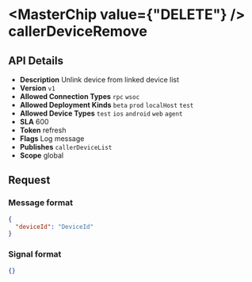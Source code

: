 
# <MasterChip value={"DELETE"} /> callerDeviceRemove

## API Details

- **Description** Unlink device from linked device list
- **Version** `v1`
- **Allowed Connection Types** `rpc` `wsoc` 
- **Allowed Deployment Kinds** `beta` `prod` `localHost` `test` 
- **Allowed Device Types** `test` `ios` `android` `web` `agent` 
- **SLA** 600
- **Token** refresh
- **Flags** Log message
- **Publishes** `callerDeviceList` 
- **Scope** global


## Request

### Message format

```json
{
  "deviceId": "DeviceId"
}
```

### Signal format

```json
{}
```

